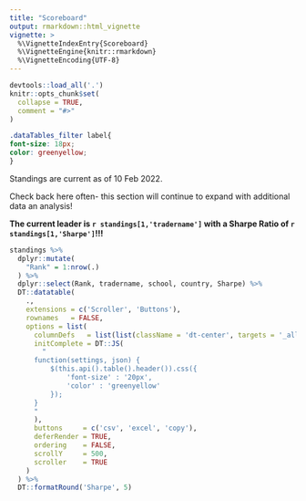 ```yaml
---
title: "Scoreboard"
output: rmarkdown::html_vignette
vignette: >
  %\VignetteIndexEntry{Scoreboard}
  %\VignetteEngine{knitr::rmarkdown}
  %\VignetteEncoding{UTF-8}
---
```


```r
devtools::load_all('.')
knitr::opts_chunk$set(
  collapse = TRUE,
  comment = "#>"
)
```

```css
.dataTables_filter label{
font-size: 18px;
color: greenyellow;
}
```


Standings are current as of 10 Feb 2022. 

Check back here often- this section will continue to expand with additional data
an analysis!

**The current leader is `r standings[1,'tradername']` with a Sharpe Ratio of `r standings[1,'Sharpe']`!!!**

```r
standings %>% 
  dplyr::mutate(
    "Rank" = 1:nrow(.)
  ) %>%
  dplyr::select(Rank, tradername, school, country, Sharpe) %>%
  DT::datatable(
    .,
    extensions = c('Scroller', 'Buttons'),
    rownames   = FALSE,
    options = list(
      columnDefs   = list(list(className = 'dt-center', targets = '_all')),
      initComplete = DT::JS(
        "
      function(settings, json) {
          $(this.api().table().header()).css({
              'font-size' : '20px', 
              'color' : 'greenyellow'
          });
      }
      "
      ),
      buttons     = c('csv', 'excel', 'copy'),
      deferRender = TRUE,
      ordering    = FALSE,
      scrollY     = 500,
      scroller    = TRUE
    )
  ) %>%
  DT::formatRound('Sharpe', 5)
```
